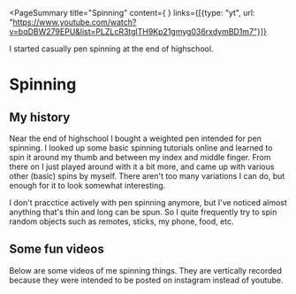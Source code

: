 <PageSummary 
    title="Spinning"
    content={
        <YTPlayer
            video="bqDBW279EPU"
            aspectRatio={1}
        />
    }
    links={[{type: "yt", url: "https://www.youtube.com/watch?v=bqDBW279EPU&list=PLZLcR3tglTH9Kp21gmyg036rxdymBD1m7"}]}
>

I started casually pen spinning at the end of highschool.

</PageSummary>

# Spinning

## My history

Near the end of highschool I bought a weighted pen intended for pen spinning. I looked up some basic spinning tutorials online and learned to spin it around my thumb and between my index and middle finger. From there on I just played around with it a bit more, and came up with various other (basic) spins by myself. There aren't too many variations I can do, but enough for it to look somewhat interesting.

I don't pracctice actively with pen spinning anymore, but I've noticed almost anything that's thin and long can be spun. So I quite frequently try to spin random objects such as remotes, sticks, my phone, food, etc.

## Some fun videos

Below are some videos of me spinning things. They are vertically recorded because they were intended to be posted on instagram instead of youtube.

<YTPlayer
    video="bqDBW279EPU"
    playlist="PLZLcR3tglTH9Kp21gmyg036rxdymBD1m7"
    aspectRatio={1}
/>

